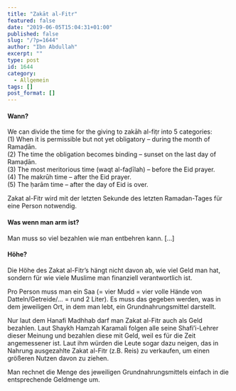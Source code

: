 ```yaml
---
title: "Zakāt al-Fitr"
featured: false
date: "2019-06-05T15:04:31+01:00"
published: false
slug: "/?p=1644"
author: "Ibn Abdullah"
excerpt: ""
type: post
id: 1644
category:
  - Allgemein
tags: []
post_format: []
---
```


#### Wann?

We can divide the time for the giving to zakāh al-fiṭr into 5 categories:  
 (1) When it is permissible but not yet obligatory – during the month of Ramaḍān.  
 (2) The time the obligation becomes binding – sunset on the last day of Ramaḍān.  
 (3) The most meritorious time (waqt al-faḍīlah) – before the Eid prayer.  
 (4) The makrūh time – after the Eid prayer.  
 (5) The ḥarām time – after the day of Eid is over.

Zakat al-Fitr wird mit der letzten Sekunde des letzten Ramadan-Tages für eine Person notwendig.

#### Was wenn man arm ist?

Man muss so viel bezahlen wie man entbehren kann. \[…\]

#### Höhe?

Die Höhe des Zakat al-Fitr’s hängt nicht davon ab, wie viel Geld man hat, sondern für wie viele Muslime man finanziell verantwortlich ist.

Pro Person muss man ein Saa (= vier Mudd = vier volle Hände von Datteln/Getreide/… = rund 2 Liter). Es muss das gegeben werden, was in dem jeweiligen Ort, in dem man lebt, ein Grundnahrungsmittel darstellt.

Nur laut dem Hanafi Madhhab darf man Zakat al-Fitr auch als Geld bezahlen. Laut Shaykh Hamzah Karamali folgen alle seine Shafi’i-Lehrer dieser Meinung und bezahlen diese mit Geld, weil es für die Zeit angemessener ist. Laut ihm würden die Leute sogar dazu neigen, das in Nahrung ausgezahlte Zakat al-Fitr (z.B. Reis) zu verkaufen, um einen größeren Nutzen davon zu ziehen.

Man rechnet die Menge des jeweiligen Grundnahrungsmittels einfach in die entsprechende Geldmenge um.

